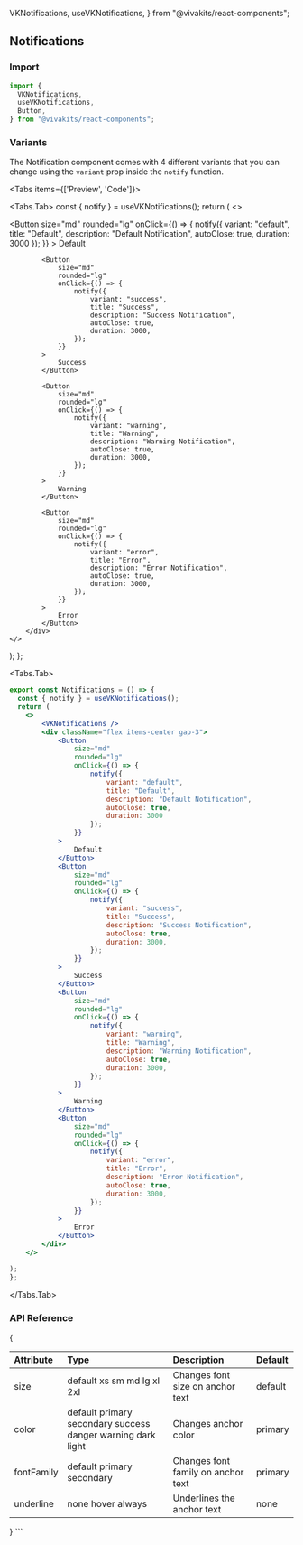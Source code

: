   VKNotifications,
  useVKNotifications,
} from "@vivakits/react-components";

## Notifications

### Import

```jsx copy
import {
  VKNotifications,
  useVKNotifications,
  Button,
} from "@vivakits/react-components";
```

### Variants

The Notification component comes with 4 different variants that you can change using the `variant` prop inside the `notify` function.

<Tabs items={['Preview', 'Code']}>

<Tabs.Tab>
    const { notify } = useVKNotifications();
  return (
    <>
        <VKNotifications />
        <div className="flex items-center gap-3">
            <Button
                size="md"
                rounded="lg"
                onClick={() => {
                    notify({
                        variant: "default",
                        title: "Default",
                        description: "Default Notification",
                        autoClose: true,
                        duration: 3000
                    });
                }}
            >
                Default
            </Button>

            <Button
                size="md"
                rounded="lg"
                onClick={() => {
                    notify({
                        variant: "success",
                        title: "Success",
                        description: "Success Notification",
                        autoClose: true,
                        duration: 3000,
                    });
                }}
            >
                Success
            </Button>

            <Button
                size="md"
                rounded="lg"
                onClick={() => {
                    notify({
                        variant: "warning",
                        title: "Warning",
                        description: "Warning Notification",
                        autoClose: true,
                        duration: 3000,
                    });
                }}
            >
                Warning
            </Button>

            <Button
                size="md"
                rounded="lg"
                onClick={() => {
                    notify({
                        variant: "error",
                        title: "Error",
                        description: "Error Notification",
                        autoClose: true,
                        duration: 3000,
                    });
                }}
            >
                Error
            </Button>
        </div>
    </>

);
};

<NotificationsVariantGroup />
</Tabs.Tab>

<Tabs.Tab>
```jsx copy
export const Notifications = () => {
  const { notify } = useVKNotifications();
  return (
    <>
        <VKNotifications />
        <div className="flex items-center gap-3">
            <Button
                size="md"
                rounded="lg"
                onClick={() => {
                    notify({
                        variant: "default",
                        title: "Default",
                        description: "Default Notification",
                        autoClose: true,
                        duration: 3000
                    });
                }}
            >
                Default
            </Button>
            <Button
                size="md"
                rounded="lg"
                onClick={() => {
                    notify({
                        variant: "success",
                        title: "Success",
                        description: "Success Notification",
                        autoClose: true,
                        duration: 3000,
                    });
                }}
            >
                Success
            </Button>
            <Button
                size="md"
                rounded="lg"
                onClick={() => {
                    notify({
                        variant: "warning",
                        title: "Warning",
                        description: "Warning Notification",
                        autoClose: true,
                        duration: 3000,
                    });
                }}
            >
                Warning
            </Button>
            <Button
                size="md"
                rounded="lg"
                onClick={() => {
                    notify({
                        variant: "error",
                        title: "Error",
                        description: "Error Notification",
                        autoClose: true,
                        duration: 3000,
                    });
                }}
            >
                Error
            </Button>
        </div>
    </>

);
};

```
</Tabs.Tab>
</Tabs>

### API Reference

{<table>

  <thead>
    <tr>
      <th className="w-[10%]" align="left">Attribute</th>
      <th className="w-[50%]" align="left">Type</th>
      <th className="w-[30%]" align="left">Description</th>
      <th className="w-[10%]" align="left">Default</th>
    </tr>
  </thead>
  <tbody>
    <tr>
      <td>size</td>
      <td className="flex flex-wrap gap-y-2 border-none">
        <span className="badge">default</span>
        <span className="badge">xs</span>
        <span className="badge">sm</span>
        <span className="badge">md</span>
        <span className="badge">lg</span>
        <span className="badge">xl</span>
        <span className="badge">2xl</span>
      </td>
      <td>Changes font size on anchor text</td>
      <td><span className="badge">default</span></td>
    </tr>
    <tr>
      <td>color</td>
      <td className="flex flex-wrap gap-y-2 border-none">
        <span className="badge">default</span>
        <span className="badge">primary</span>
        <span className="badge">secondary</span>
        <span className="badge">success</span>
        <span className="badge">danger</span>
        <span className="badge">warning</span>
        <span className="badge">dark</span>
        <span className="badge">light</span>
      </td>
      <td>Changes anchor color</td>
      <td><span className="badge">primary</span></td>
    </tr>
    <tr>
      <td>fontFamily</td>
      <td className="flex flex-wrap gap-y-2 border-none">
        <span className="badge">default</span>
        <span className="badge">primary</span>
        <span className="badge">secondary</span>
      </td>
      <td>Changes font family on anchor text</td>
      <td><span className="badge">primary</span></td>
    </tr>
    <tr>
      <td>underline</td>
      <td>
        <span className="badge">none</span>
        <span className="badge">hover</span>
        <span className="badge">always</span>
      </td>
      <td>Underlines the anchor text</td>
      <td><span className="badge">none</span></td>
    </tr>
  </tbody>
</table>}
```
